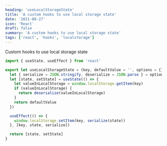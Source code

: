 ```yaml
---
heading: 'useLocalStorageState'
title: 'A custom hooks to use local storage state'
date: '2021-08-27'
icon: 'React'
draft: false
summary: 'A custom hooks to use local storage state'
tags: ['react', 'hooks', 'localstorage']
---
```


Custom hooks to use local storage state

```js
import { useState, useEffect } from 'react'

export let useLocalStorageState = (key, defaultValue = '', options = {}) => {
  let { serialize = JSON.stringify, deserialize = JSON.parse } = options
  let [state, setState] = useState(() => {
    let valueInLocalStorage = window.localStorage.getItem(key)
    if (valueInLocalStorage) {
      return deserialize(valueInLocalStorage)
    }
    return defaultValue
  })

  useEffect(() => {
    window.localStorage.setItem(key, serialize(state))
  }, [key, state, serialize])

  return [state, setState]
}
```
